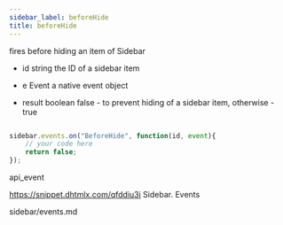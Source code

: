 ```yaml
---
sidebar_label: beforeHide
title: beforeHide
---
```



          


<Short>

fires before hiding an item of Sidebar


</Short>



- id 		string		the ID of a sidebar item
- e         Event       a native event object


- result        boolean     false - to prevent hiding of a sidebar item, otherwise - true

~~~js

sidebar.events.on("BeforeHide", function(id, event){
    // your code here
    return false;
});


~~~
 api_event

<Descr>



</Descr>


 https://snippet.dhtmlx.com/qfddiu3i	Sidebar. Events

 sidebar/events.md